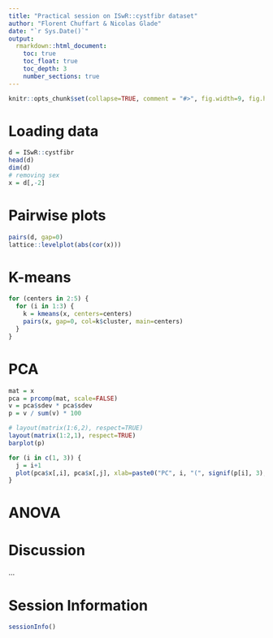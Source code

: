```yaml
---
title: "Practical session on ISwR::cystfibr dataset"
author: "Florent Chuffart & Nicolas Glade"
date: "`r Sys.Date()`"
output: 
  rmarkdown::html_document:
    toc: true
    toc_float: true
    toc_depth: 3
    number_sections: true
---
```




```r
knitr::opts_chunk$set(collapse=TRUE, comment = "#>", fig.width=9, fig.height=6, eval=TRUE, echo=FALSE, results="hide")
```
# Loading data

```r
d = ISwR::cystfibr
head(d)
dim(d)
# removing sex
x = d[,-2]
```

# Pairwise plots

```r
pairs(d, gap=0)
lattice::levelplot(abs(cor(x)))
```

# K-means

```r
for (centers in 2:5) {
  for (i in 1:3) {
    k = kmeans(x, centers=centers)
    pairs(x, gap=0, col=k$cluster, main=centers)
  }
}
```

# PCA

```r
mat = x
pca = prcomp(mat, scale=FALSE)
v = pca$sdev * pca$sdev
p = v / sum(v) * 100

# layout(matrix(1:6,2), respect=TRUE)
layout(matrix(1:2,1), respect=TRUE)
barplot(p)

for (i in c(1, 3)) {
  j = i+1
  plot(pca$x[,i], pca$x[,j], xlab=paste0("PC", i, "(", signif(p[i], 3), "%)"), ylab=paste0("PC", j, "(", signif(p[j], 3), "%)"), pch=16)  
}
```

# ANOVA 




# Discussion

...


# Session Information

```r
sessionInfo()
```


